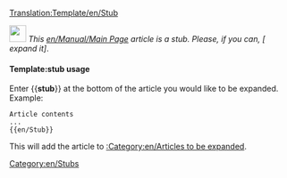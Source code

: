 <noinclude>[[Translation:Template/en/Stub]]</noinclude><div class="boilerplate metadata" id="stub">[[File:en/Manual/OpenttdLogo.png|30px| ]]''&nbsp;This [[en/Manual/Main Page]] article is a stub.  Please, if you can, [{{fullurl:{{NAMESPACE}}:{{PAGENAME}}|action=edit}} expand it]''.</div >
<includeonly>
[[Category:en/Stubs]]
</includeonly>

<noinclude>
====Template:stub usage====
Enter <nowiki>{{</nowiki>'''stub'''<nowiki>}}</nowiki> at the bottom of the article you would like to be expanded. Example:
<pre>
Article contents
...
{{en/Stub}}
</pre>
This will add the article to [[:Category:en/Articles to be expanded]].
</noinclude>